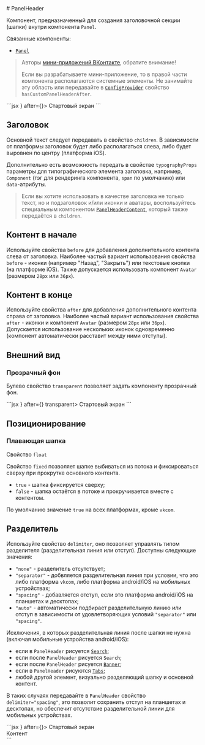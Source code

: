 <Overview>
# PanelHeader

Компонент, предназначенный для создания заголовочной секции (шапки) внутри компонента `Panel`.

Связанные компоненты:

- [`Panel`](/components/panel)

</Overview>

> Авторы [мини-приложений ВКонтакте](https://dev.vk.com/mini-apps/overview), обратите внимание!
>
> Если вы разрабатываете мини-приложение, то в правой части компонента располагаются системные элементы.
> Не занимайте эту область или передавайте в [`ConfigProvider`](/components/config-provider) свойство `hasCustomPanelHeaderAfter`.


<Playground Wrapper={FixedLayoutWrapper}>
  ```jsx
  <PanelHeader before={<PanelHeaderClose />} after={<Avatar size={36} />}>
    Стартовый экран
  </PanelHeader>
  ```
</Playground>

## Заголовок

Основной текст следует передавать в свойство `children`. В зависимости от платформы заголовок будет либо
располагаться слева, либо будет выровнен по центру (платформа iOS).

Дополнительно есть возможность передать в свойстве `typographyProps` параметры для типографического элемента заголовка,
например, `Component` (тэг для рендеринга компонента, `span` по умолчанию) или `data`-атрибуты.

> Если вы хотите использовать в качестве заголовка не только текст, но и подзаголовок и/или иконки и аватары,
> воспользуйтесь специальным компонентом [`PanelHeaderContent`](/components/panel-heade-content), который также передаётся в `children`.

## Контент в начале

Используйте свойства `before` для добавления дополнительного контента слева от заголовка.
Наиболее частый вариант использования свойства `before` - иконки (например "Назад", "Закрыть") или текстовые кнопки (на платформе iOS).
Также допускается использовать компонент `Avatar` (размером `28px` или `36px`).

## Контент в конце

Используйте свойства `after` для добавления дополнительного контента справа от заголовка.
Наиболее частый вариант использования свойства `after` - иконки и компонент `Avatar` (размером `28px` или `36px`).
Допускается использование нескольких иконок одновременно (компонент автоматически расставит между ними отступы).

## Внешний вид

### Прозрачный фон

Булево свойство `transparent` позволяет задать компоненту прозрачный фон.

<Playground Wrapper={FixedLayoutWrapper}>
  ```jsx
  <PanelHeader before={<PanelHeaderClose />} after={<Avatar size={36} />} transparent>
    Стартовый экран
  </PanelHeader>
  ```
</Playground>

## Позиционирование

### Плавающая шапка

Свойство `float`

Свойство `fixed` позволяет шапке выбиваться из потока и фиксироваться сверху при прокрутке основного контента.

- `true` - шапка фиксируется сверху;
- `false` - шапка остаётся в потоке и прокручивается вместе с контентом.

По умолчанию значение `true` на всех платформах, кроме `vkcom`.

## Разделитель

Используйте свойство `delimiter`, оно позволяет управлять типом разделителя (разделительная линия или отступ).
Доступны следующие значения:

- `"none"` - разделитель отсутствует;
- `"separator"` - добвляется разделительная линия при условии, что это либо платформа `vkcom`,
  либо платформа android/iOS на мобильных устройствах;
- `"spacing"` - добавляется отступ, если это платформа android/iOS на планшетах и десктопах;
- `"auto"` - автоматически подбирает разделительную линию или отступ в зависимости от
  удовлетворяющих условий `"separator"` или `"spacing"`.

Исключения, в которых разделительная линия после шапки не нужна (включая мобильные устройства android/iOS):

- если в `PanelHeader` рисуется [`Search`](/components/search);
- если после `PanelHeader` рисуется `Search`;
- если после `PanelHeader` рисуется [`Banner`](/components/banner);
- если в `PanelHeader` рисуются [`Tabs`](/components/tabs);
- любой другой элемент, визуально разделяющий шапку и основной контент.

В таких случаях передавайте в `PanelHeader` свойство `delimiter="spacing"`, это позволит сохранить отступ
на планшетах и десктопах, но обеспечит отсутствие разделительной линии для мобильных устройствах.

<Playground Wrapper={FixedLayoutWrapper}>
  ```jsx
  <Panel>
    <PanelHeader delimiter="spacing" before={<PanelHeaderClose />} after={<Avatar size={36} />}>
      Стартовый экран
    </PanelHeader>
    <Group mode="plain" separator="hide">
      <Div>
        <Text>Контент</Text>
      </Div>
    </Group>
  </Panel>
  ```
</Playground>
